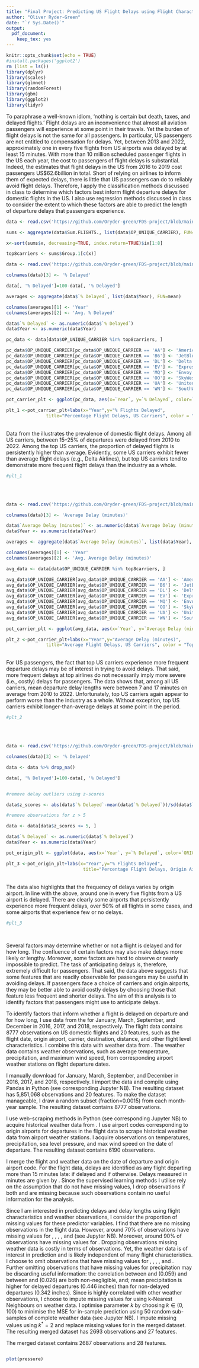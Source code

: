 ```yaml
---
title: "Final Project: Predicting US Flight Delays using Flight Characteristics and Weather Data"
author: "Oliver Ryder-Green"
date: "`r Sys.Date()`"
output:
  pdf_document: 
    keep_tex: yes
---
```

\clearpage


```r
knitr::opts_chunk$set(echo = TRUE)
#install.packages('ggplot2')
rm (list = ls())
library(dplyr)
library(scales)
library(glmnet)
library(randomForest)
library(gbm)
library(ggplot2)
library(tidyr)
```

\section{Introduction}
To paraphrase a well-known idiom, 'nothing is certain but death, taxes, and delayed flights.' Flight delays are an inconvenience that almost all aviation passengers will experience at some point in their travels. Yet the burden of flight delays is not the same for all passengers. In particular, US passengers are not entitled to compensation for delays\footnote{source:www.transportation.gov}. Yet, between 2013 and 2022, approximately one in every five flights from US airports was delayed by at least 15 minutes\footnote{source:www.bts.gov}. With more than 10 million scheduled passenger flights in the US each year\footnote{source:www.faa.gov}, the cost to passengers of flight delays is substantial. Indeed, the \textit{Federal Aviation Administration} estimates that flight delays in the US from 2016 to 2019 cost passengers US\$62.6billion in total. Short of relying on airlines to inform them of expected delays, there is little that US passengers can do to reliably avoid flight delays. Therefore, I apply the classification methods discussed in class to determine which factors best inform flight departure delays for domestic flights in the US. I also use regression methods discussed in class to consider the extent to which these factors are able to predict the length of departure delays that passengers experience.\


```r

data <- read.csv('https://github.com/Oryder-green/FDS-project/blob/main/CARRIER_SUM_FLIGHT.csv?raw=true')

sums <- aggregate(data$Sum.FLIGHTS., list(data$OP_UNIQUE_CARRIER), FUN=sum) 

x<-sort(sums$x, decreasing=TRUE, index.return=TRUE)$ix[1:8]

top8carriers <- sums$Group.1[c(x)]

data <- read.csv('https://github.com/Oryder-green/FDS-project/blob/main/CARRIER_PCT_ONTIME.csv?raw=true')

colnames(data)[3] <- '% Delayed'

data[, '% Delayed']=100-data[, '% Delayed']

averages <- aggregate(data$`% Delayed`, list(data$Year), FUN=mean)

colnames(averages)[1] <- 'Year'
colnames(averages)[2] <- 'Avg. % Delayed'

data$`% Delayed` <- as.numeric(data$`% Delayed`)
data$Year <- as.numeric(data$Year)

pc_data <- data[data$OP_UNIQUE_CARRIER %in% top8carriers, ]

pc_data$OP_UNIQUE_CARRIER[pc_data$OP_UNIQUE_CARRIER == 'AA'] <- 'American Airlines'
pc_data$OP_UNIQUE_CARRIER[pc_data$OP_UNIQUE_CARRIER == 'B6'] <- 'JetBlue Airways'
pc_data$OP_UNIQUE_CARRIER[pc_data$OP_UNIQUE_CARRIER == 'DL'] <- 'Delta Airlines'
pc_data$OP_UNIQUE_CARRIER[pc_data$OP_UNIQUE_CARRIER == 'EV'] <- 'ExpressJet Airlines'
pc_data$OP_UNIQUE_CARRIER[pc_data$OP_UNIQUE_CARRIER == 'MQ'] <- 'Envoy Airlines'
pc_data$OP_UNIQUE_CARRIER[pc_data$OP_UNIQUE_CARRIER == 'OO'] <- 'SkyWest Airlines'
pc_data$OP_UNIQUE_CARRIER[pc_data$OP_UNIQUE_CARRIER == 'UA'] <- 'United Airlines'
pc_data$OP_UNIQUE_CARRIER[pc_data$OP_UNIQUE_CARRIER == 'WN'] <- 'SouthWest Airlines'

pot_carrier_plt <- ggplot(pc_data, aes(x=`Year`, y=`% Delayed`, color=`OP_UNIQUE_CARRIER`)) + geom_line() + scale_x_continuous(limits = c(2010, 2022), breaks = pretty_breaks()) + scale_y_continuous(limits = c(10, 40), breaks = pretty_breaks()) + geom_point(averages, mapping=aes(x=`Year`, y=`Avg. % Delayed`), shape=15, size=2, color="black")

plt_1 <-pot_carrier_plt+labs(x="Year",y="% Flights Delayed",
               title="Percentage Flight Delays, US Carriers", color = "Top 8 US Carriers") + theme(plot.title = element_text(size=14,face="bold", hjust = 0.5)) + annotate("text", x=2012.2, y=38.75, label='Mean (All Carriers)', size = 4) + geom_point(x=2010.05, y=38.75, shape=15, size=2, color="black")

```
<br>
Data from the \textit{Bureau of Transportation Statistics} illustrates the prevalence of domestic flight delays. Among all US carriers, between 15--25% of departures were delayed from 2010 to 2022. Among the top US carriers\footnote{as measured by total number of flights serviced in 2010--2022.}, the proportion of delayed flights is persistently higher than average. Evidently, some US carriers exhibit fewer than average flight delays (e.g., Delta Airlines), but top US carriers tend to demonstrate more frequent flight delays than the industry as a whole.  

```r
#plt_1
```
<br>
<br>
```r

data <- read.csv('https://github.com/Oryder-green/FDS-project/blob/main/CARRIER_AVG_DELAY.csv?raw=true')

colnames(data)[3] <- 'Average Delay (minutes)'

data$`Average Delay (minutes)` <- as.numeric(data$`Average Delay (minutes)`)
data$Year <- as.numeric(data$Year)

averages <- aggregate(data$`Average Delay (minutes)`, list(data$Year), FUN=mean)

colnames(averages)[1] <- 'Year'
colnames(averages)[2] <- 'Avg. Average Delay (minutes)'

avg_data <- data[data$OP_UNIQUE_CARRIER %in% top8carriers, ]

avg_data$OP_UNIQUE_CARRIER[avg_data$OP_UNIQUE_CARRIER == 'AA'] <- 'American Airlines'
avg_data$OP_UNIQUE_CARRIER[avg_data$OP_UNIQUE_CARRIER == 'B6'] <- 'JetBlue Airways'
avg_data$OP_UNIQUE_CARRIER[avg_data$OP_UNIQUE_CARRIER == 'DL'] <- 'Delta Airlines'
avg_data$OP_UNIQUE_CARRIER[avg_data$OP_UNIQUE_CARRIER == 'EV'] <- 'ExpressJet Airlines'
avg_data$OP_UNIQUE_CARRIER[avg_data$OP_UNIQUE_CARRIER == 'MQ'] <- 'Envoy Airlines'
avg_data$OP_UNIQUE_CARRIER[avg_data$OP_UNIQUE_CARRIER == 'OO'] <- 'SkyWest Airlines'
avg_data$OP_UNIQUE_CARRIER[avg_data$OP_UNIQUE_CARRIER == 'UA'] <- 'United Airlines'
avg_data$OP_UNIQUE_CARRIER[avg_data$OP_UNIQUE_CARRIER == 'WN'] <- 'SouthWest Airlines'

pot_carrier_plt <- ggplot(avg_data, aes(x=`Year`, y=`Average Delay (minutes)`, color=`OP_UNIQUE_CARRIER`)) + geom_line() + scale_x_continuous(limits = c(2010, 2022), breaks = pretty_breaks()) + scale_y_continuous(limits = c(0, 30), breaks = pretty_breaks()) + geom_point(averages, mapping=aes(x=`Year`, y=`Avg. Average Delay (minutes)`), shape=15, size=2, color="black")

plt_2 <-pot_carrier_plt+labs(x="Year",y="Average Delay (minutes)",
               title="Average Flight Delays, US Carriers", color = "Top 8 US Carriers") + theme(plot.title = element_text(size=14,face="bold", hjust = 0.5)) + annotate("text", x=2012.2, y=28.75, label='Mean (All Carriers)', size = 4) + geom_point(x=2010.05, y=28.75, shape=15, size=2, color="black")

```
<br>
For US passengers, the fact that top US carriers experience more frequent departure delays may be of interest in trying to avoid delays. That said, more frequent delays at top airlines do not necessarily imply more severe (i.e., costly) delays for passengers. The \textit{Bureau of Transportation Statistics} data shows that, among all US carriers, mean departure delay lengths were between 7 and 17 minutes on average from 2010 to 2022. Unfortunately, top US carriers again appear to perform worse than the industry as a whole. Without exception, top US carriers exhibit longer-than-average delays at some point in the period. 

```r
#plt_2

```
<br>
<br>
```r

data <- read.csv('https://github.com/Oryder-green/FDS-project/blob/main/ORIGIN_PCT_ONTIME.csv?raw=true')

colnames(data)[3] <- '% Delayed'

data <- data %>% drop_na()

data[, '% Delayed']=100-data[, '% Delayed']


#remove delay outliers using z-scores

data$z_scores <- abs(data$`% Delayed`-mean(data$`% Delayed`))/sd(data$`% Delayed`)

#remove observations for z > 5

data <- data[data$z_scores <= 5, ]

data$`% Delayed` <- as.numeric(data$`% Delayed`)
data$Year <- as.numeric(data$Year)

pot_origin_plt <- ggplot(data, aes(x=`Year`, y=`% Delayed`, color=`ORIGIN`)) + geom_jitter() + scale_x_continuous(limits = c(2010, 2022), breaks = pretty_breaks()) + scale_y_continuous(limits = c(0, 60), breaks = pretty_breaks())

plt_3 <-pot_origin_plt+labs(x="Year",y="% Flights Delayed",
                             title="Percentage Flight Delays, Origin Airports") + theme(plot.title = element_text(size=14,face="bold", hjust = 0.5), legend.position = 'none') + stat_summary(fun.y=mean, geom="point", shape=15, size=2, color="black") + annotate("text", x=2011.65, y=57.5, label='Mean (All Airports)', size = 4) + geom_point(x=2010.05, y=57.5, shape=15, size=2, color="black")
```
<br>
The \textit{Bureau of Transportation Statistics} data also highlights that the frequency of delays varies by origin airport. In line with the above, around one in every five flights from a US airport is delayed. There are clearly some airports that persistently experience more frequent delays, over 50% of all flights in some cases, and some airports that experience few or no delays.
<br>
```r
#plt_3
```
<br>

Several factors may determine whether or not a flight is delayed and for how long. The confluence of certain factors may also make delays more likely or lengthy. Moreover, some factors are hard to observe or nearly impossible to predict. The task of anticipating delays is, therefore, extremely difficult for passengers. That said, the data above suggests that some features that are readily observable for passengers may be useful in avoiding delays. If passengers face a choice of carriers and origin airports, they may be better able to avoid costly delays by choosing those that feature less frequent and shorter delays. The aim of this analysis is to identify factors that passengers might use to anticipate delays.

\newpage 
\section{Data}

To identify factors that inform whether a flight is delayed on departure and for how long, I use data from the \textit{Bureau of Transportation Statistics' Airline On-Time Performance Data}\footnote{www.transtats.bts.gov/} for January, March, September, and December in 2016, 2017, and 2018, respectively. The flight data contains 8777 observations on US domestic flights and 20 features, such as the flight date, origin airport, carrier, destination, distance, and other flight level characteristics. I combine this data with weather data from \textit{Weather Underground}\footnote{www.wunderground.com}. The weather data contains weather observations, such as average temperature, precipitation, and maximum wind speed, from corresponding airport weather stations on flight departure dates.

\subsection{Compiling and Cleaning}

\subsubsection{Flight Data}

I manually download \textit{Bureau of Transportation Statistics' Airline On-Time Performance Data} for January, March, September, and December in 2016, 2017, and 2018, respectively. I import the data and compile using Pandas in Python (see corresponding Jupyter NB). The resulting dataset has 5,851,068 observations and 20 features. To make the dataset manageable, I draw a random subset (fraction=0.0015) from each month-year sample. The resulting dataset contains 8777 observations.

\subsubsection{Weather Data}

I use web-scraping methods in Python (see corresponding Jupyter NB) to acquire historical weather data from \textit{Weather Underground}. I use airport codes corresponding to origin airports for departures in the flight data to scrape historical weather data from airport weather stations. I acquire observations on temperatures, precipitation, sea level pressure, and max wind speed on the date of departure. The resulting dataset contains 6190 observations.

\subsubsection{Merged Data}
I merge the flight and weather data on the date of departure and origin airport code. For the flight data, delays are identified as any flight departing more than 15 minutes late: \texttt{DepDel15=1} if delayed and \texttt{DepDel15=0} if otherwise. Delays measured in minutes are given by \texttt{DepDelay}. Since the supervised learning methods I utilise rely on the assumption that \textbf{target variables} do not have missing values, I drop observations if both \texttt{DepDel15} and \texttt{DepDelay} are missing because such observations contain no useful information for the analysis. 

Since I am interested in predicting delays and delay lengths using flight characteristics and weather observations, I consider the proportion of missing values for these predictor variables. I find that there are no missing observations in the flight data. However, around 70\% of observations have missing values for \texttt{Day Average Temp}, \texttt{High Temp}, \texttt{Low Temp}, \texttt{Max Wind Speed}, and \texttt{Sea Level Pressure} (see Jupyter NB). Moreover, around 90\% of observations have missing values for \texttt{Precipitation}. Dropping observations missing weather data is costly in terms of observations. Yet, the weather data is of interest in prediction and is likely independent of many flight characteristics. I choose to omit observations that have missing values for \texttt{Day Average Temp}, \texttt{High Temp}, \texttt{Low Temp}, \texttt{Max Wind Speed}, and \texttt{Sea Level Pressure}. Further omitting observations that have missing values for precipitation may be discarding useful information: the correlation between \texttt{DepDel15} and \texttt{Precipitation} (0.059) and between \texttt{DepDelay} and \texttt{Precipitation} (0.026) are both non-negligible, and; mean precipitation is higher for delayed departures (0.446 inches) than for non-delayed departures (0.342 inches). Since \texttt{Precipitation} is highly correlated with other weather observations, I choose to impute missing values for \texttt{Precipitation} using k-Nearest Neighbours on weather data. I optimise parameter $k$ by choosing $k \in (0,100)$ to minimise the MSE for in-sample prediction using 50 random sub-samples of complete weather data (see Jupyter NB). I impute missing values using $k^*=2$ and replace missing values for \texttt{Precipitation} in the merged dataset. The resulting merged dataset has 2693 observations and 27 features.

The merged dataset contains 2687 observations and 28 features. 



\subsection{Feature Engineering}
```r

```

\subsection{Summary}


```r
plot(pressure)
```

